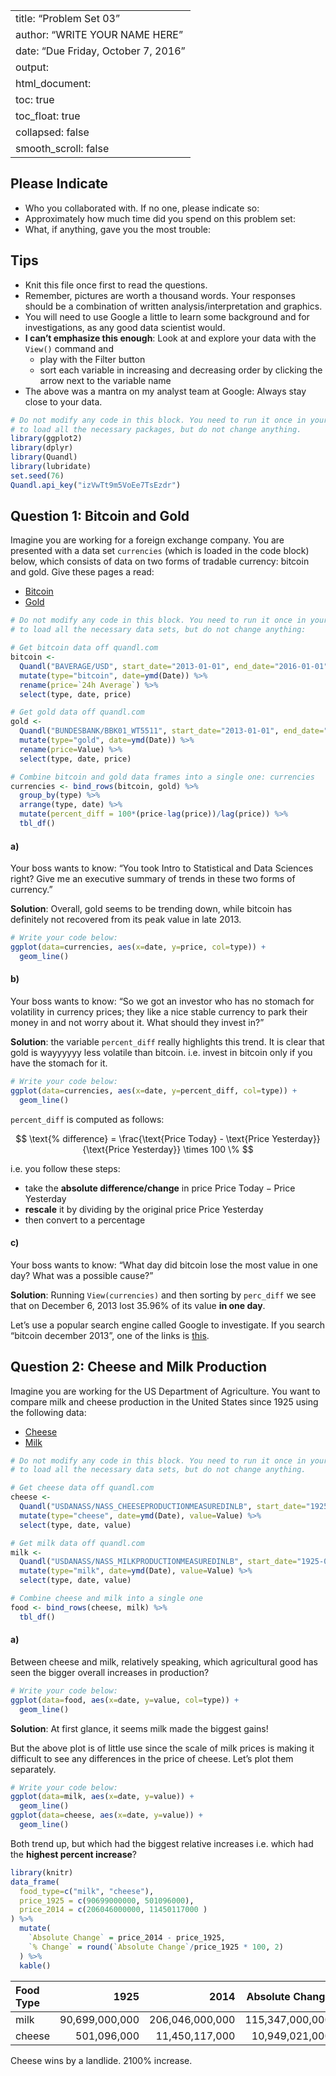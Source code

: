 
---
title: "Problem Set 03"
author: "WRITE YOUR NAME HERE"
date: "Due Friday, October 7, 2016"
output:
  html_document:
    toc: true
    toc_float: true
    collapsed: false
    smooth_scroll: false
---



## Please Indicate

* Who you collaborated with. If no one, please indicate so: 
* Approximately how much time did you spend on this problem set: 
* What, if anything, gave you the most trouble: 



## Tips

* Knit this file once first to read the questions.
* Remember, pictures are worth a thousand words. Your responses should be a
combination of written analysis/interpretation and graphics.
* You will need to use Google a little to learn some background and for
investigations, as any good data scientist would.
* **I can't emphasize this enough**: Look at and explore your data with the 
`View()` command and
    + play with the Filter button 
    + sort each variable in increasing and decreasing order by clicking the arrow
    next to the variable name
* The above was a mantra on my analyst team at Google: Always stay close to your
data.



```r
# Do not modify any code in this block. You need to run it once in your console 
# to load all the necessary packages, but do not change anything.
library(ggplot2)
library(dplyr)
library(Quandl)
library(lubridate)
set.seed(76)
Quandl.api_key("izVwTt9m5VoEe7TsEzdr")
```



## Question 1: Bitcoin and Gold

Imagine you are working for a foreign exchange company. You are presented with a
data set `currencies` (which is loaded in the code block) below, which consists
of data on two forms of tradable currency: bitcoin and gold. Give these pages a read:

* [Bitcoin](https://www.quandl.com/data/BAVERAGE/USD)
* [Gold](https://www.quandl.com/data/BUNDESBANK/BBK01_WT5511)

```r
# Do not modify any code in this block. You need to run it once in your console 
# to load all the necessary data sets, but do not change anything:

# Get bitcoin data off quandl.com
bitcoin <- 
  Quandl("BAVERAGE/USD", start_date="2013-01-01", end_date="2016-01-01") %>% 
  mutate(type="bitcoin", date=ymd(Date)) %>%
  rename(price=`24h Average`) %>% 
  select(type, date, price) 

# Get gold data off quandl.com
gold <- 
  Quandl("BUNDESBANK/BBK01_WT5511", start_date="2013-01-01", end_date="2016-01-01") %>% 
  mutate(type="gold", date=ymd(Date)) %>%
  rename(price=Value) %>% 
  select(type, date, price)

# Combine bitcoin and gold data frames into a single one: currencies
currencies <- bind_rows(bitcoin, gold) %>%
  group_by(type) %>%
  arrange(type, date) %>% 
  mutate(percent_diff = 100*(price-lag(price))/lag(price)) %>% 
  tbl_df()
```

#### a)

Your boss wants to know: "You took Intro to Statistical and Data Sciences right? Give me an
executive summary of trends in these two forms of currency."


**Solution**: Overall, gold seems to be trending down, while bitcoin has definitely not recovered from its peak value in late 2013.

```r
# Write your code below:
ggplot(data=currencies, aes(x=date, y=price, col=type)) + 
  geom_line()
```


#### b)

Your boss wants to know: "So we got an investor who has no stomach for 
volatility in currency prices; they like a nice stable currency to park their
money in and not worry about it. What should they invest in?"

**Solution**: the variable `percent_diff` really highlights this trend. It is
clear that gold is wayyyyyy less volatile than bitcoin. i.e. invest in bitcoin
only if you have the stomach for it.

```r
# Write your code below:
ggplot(data=currencies, aes(x=date, y=percent_diff, col=type)) + 
  geom_line()
```

`percent_diff` is computed as follows:

$$
\text{% difference} = \frac{\text{Price Today} - \text{Price Yesterday}}{\text{Price Yesterday}} \times 100 \%
$$

i.e. you follow these steps:

* take the **absolute difference/change** in price $\text{Price Today} - \text{Price Yesterday}$
* **rescale** it by dividing by the original price $\text{Price Yesterday}$
* then convert to a percentage




#### c)

Your boss wants to know: "What day did bitcoin lose the most value in one day?
What was a possible cause?"

**Solution**: Running `View(currencies)` and then sorting by `perc_diff` we see that on December 6, 2013 lost 35.96% of its value **in one day**. 

Let's use a popular search engine called Google to investigate. If you search "bitcoin december 2013", one of the links is [this](http://www.fool.com/investing/general/2013/12/21/what-made-the-december-bitcoin-crash-different.aspx).







## Question 2: Cheese and Milk Production

Imagine you are working for the US Department of Agriculture. You want to
compare milk and cheese production in the United States since 1925 using the
following data:

* [Cheese](https://www.quandl.com/data/USDANASS/NASS_CHEESEPRODUCTIONMEASUREDINLB)
* [Milk](https://www.quandl.com/data/NASS_MILKPRODUCTIONMEASUREDINLB)

```r
# Do not modify any code in this block. You need to run it once in your console 
# to load all the necessary data sets, but do not change anything.

# Get cheese data off quandl.com
cheese <- 
  Quandl("USDANASS/NASS_CHEESEPRODUCTIONMEASUREDINLB", start_date="1925-01-01") %>% 
  mutate(type="cheese", date=ymd(Date), value=Value) %>%
  select(type, date, value) 

# Get milk data off quandl.com
milk <- 
  Quandl("USDANASS/NASS_MILKPRODUCTIONMEASUREDINLB", start_date="1925-01-01") %>% 
  mutate(type="milk", date=ymd(Date), value=Value) %>%
  select(type, date, value) 

# Combine cheese and milk into a single one
food <- bind_rows(cheese, milk) %>% 
  tbl_df()
```


#### a)

Between cheese and milk, relatively speaking, which agricultural good has seen 
the bigger overall increases in production?

```r
# Write your code below:
ggplot(data=food, aes(x=date, y=value, col=type)) + 
  geom_line()
```

**Solution**: At first glance, it seems milk made the biggest gains! 

But the above plot is of little use since the scale of milk prices is making it
difficult to see any differences in the price of cheese. Let's plot them
separately.

```r
# Write your code below:
ggplot(data=milk, aes(x=date, y=value)) + 
  geom_line()
ggplot(data=cheese, aes(x=date, y=value)) + 
  geom_line()
```

Both trend up, but which had the biggest relative increases i.e. which had the **highest percent increase**?

```r
library(knitr)
data_frame(
  food_type=c("milk", "cheese"),
  price_1925 = c(90699000000, 501096000),
  price_2014 = c(206046000000, 11450117000 )
) %>% 
  mutate(
    `Absolute Change` = price_2014 - price_1925,
    `% Change` = round(`Absolute Change`/price_1925 * 100, 2)
  ) %>% 
  kable()

```

|Food Type |  1925|   2014| Absolute Change| % Change|
|:---------|-----------:|------------:|---------------:|--------:|
|milk      | 90,699,000,000| 206,046,000,000|    115,347,000,000|   127.18%|
|cheese    |   501,096,000|  11,450,117,000|     10,949,021,000|  2185.01%|

Cheese wins by a landlide. 2100% increase.
